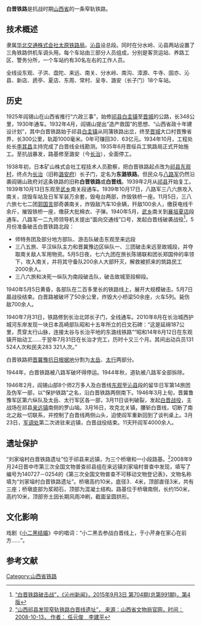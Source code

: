 '''白晋铁路'''是抗战时期[[山西省|山西省]]的一条窄轨铁路。
==技术概述==
隶属[[华北交通株式会社|华北交通株式会社]][[太原铁路局|太原铁路局]]。[[沁县|沁县]]设总段。同时在分水岭、沁县两站设置了三角铁路供机车调头用。每个车站由三部分人员组成，分别是客货运站、养路工区、警务分所，一个车站约有30名左右的工作人员。

全线设东观、子洪、盘陀、来远、南关、分水岭、南沟、漳源、牛寺、固亦、沁县、新店、虒亭、夏店、东周、常村、呈寺、潞安（长子门）18个车站。
==历史==
1925年阎锡山在山西省推行“六政三事”，始修[[祁县|祁县]][[白圭镇|白圭镇]]至[[晋城|晋城]]的公路，长348公里，1930年通车。1932年4月，阎锡山提出“造产救国”的思想、“山西省政十年建设计划”，其中白晋铁路始于祁县[[白圭镇|白圭镇]]从同蒲铁路出岔，终至[[晋城|晋城]]大口村晋豫省界，长300公里，轨距1000毫米。0年可赚回30．63亿元。1934年10月，工程处处长[[李其昌|李其昌]]主持完成了白晋线全线勘测。1935年6月晋绥兵工筑路局正式开始施工。至抗战暴发，路基修至潞安（今[[长治市|长治]]），全面停工。

1938年初，日本矿山株式会社工程技术人员勘察，把白晋铁路起点改为[[祁县|祁县]][[东观镇_(祁县)|东观村]]，终点为[[长治|长治]]（旧称[[潞安府|潞安府]]）长子门，定名为'''东潞铁路'''。但民众与[[八路军|八路军]]仍然沿袭阎锡山政府对这条铁路的旧称'''白晋铁路'''或'''白晋线'''。1939年2月从[[祁县|祁县]]开始复工。1939年10月13日东观至[[武乡|武乡]]南关段通车。1939年10月17日，八路军三八六旅攻入南关，烧毁车站及日军军装万余套，毁电台两部，炸毁铁桥一座。11月5日，三八六旅七七二团[[郭国言|郭国言]]部奇袭南关，炸毁敌汽车10余辆，歼敌100余人，缴获电线千余斤，摧毁铁桥一座，缴获大批棉衣、子弹。1940年5月，[[武乡|武乡]]南关到[[襄垣|襄垣]][[夏店镇_(襄垣县)|夏店]]段通车。八路军一二九师领导机关提出“面向交通线”口号，发起白晋线破袭战役<ref>[http://e.sxxycmw.com/qzxw/2015-991/news-4-4.html  “白晋铁路破击战”，《沁州新闻》，2015年9月3日 第704期(总第991期)，第4版]</ref>，5月份准备破击白晋铁路北段：
*师特务团及部分地方部队、游击队破击东观至来远段
*三八五旅、平汉纵队主力和晋冀豫边区纵队一、三团破击来远至故城段，并夺取南关敌人军用物资。5月5日夜，七六九团在旅长陈锡联和团长郑国仲的率领下，攻入南关，并将其守备队200余人大部歼灭，解救被抓来的筑路民工2000余人。
*三八六旅和决死一纵队为南段破击队，破击故城至段柳段。
1940年5月5日黄昏，各部队在二百多里长的铁路线上，展开大规模破击。5月7日晨战役结束。白晋路被破坏了50余公里，炸毁大小桥梁50余座，火车5列。毙伤敌700余人。

1940年7月31日，铁路修到长治北郊长子门，全线通车。2010年8月在长治城西护城河东岸发现一块日本高崎部队昭和十五年所立的日文石碑：“这是延绵187公里，贯穿太行山脉，连接太谷与长治平地的东潞线铁路”“昭和14年6月12日在东观镇开始动工……于翌年7月31日在长治才完工，历时十又三个月。其间出动兵员131 524人次和民夫283 321人次。”

白晋铁路把[[晋冀鲁豫边区|晋冀豫抗日根据地]]分割为[[太岳军区|太岳]]、[[太行军区|太行]]两部分。 

1944年，白晋铁路被八路军破坏得停运。1944年秋，道轨被八路军全部拆除。

1946年2月，阎锡山部8个师2万多人及白晋线[[东观镇_(祁县)|东观]]至[[沁县|沁县]]段的留华日军第14旅团及伪军一部，以“保护铁路”之名，沿白晋铁路两侧南下。1946年3月上旬，晋冀鲁豫军区第六纵队及太岳、太行军区各一部，3月11日谈判破裂，发起[[白晋战役|白晋战役]]，主战场在祁县[[来远镇|来远镇]]南侧的罗山垴。3月16日，攻克北关镇，腰斩白晋线，切断了南北之敌一切联系，并控制了白晋线两侧山头，迫使阎军重新回到了谈判桌上。3月23日，[[军调处|军调处]]第二次进驻来远镇，白晋战役结束。11天歼阎军4000余人。
==遗址保护==
“刘家垴村白晋铁路遗址”位于祁县来远镇，为三个桥墩和一小段路基。<ref>[http://wwj.shanxi.gov.cn/e/action/ShowInfo.php?classid=209&id=3885  “山西祁县发现窄轨铁路白晋线遗址”， 来源：山西省文物局官网，时间：2008-10-13， 作者： 任元俊　李建平]</ref>2008年9月24日晋中市第三次全国文物普查祁县组在来远镇刘家垴村普查中发现，填写了编号为140727－0254的《第三次全国文物普查不可移动文物登记表》，文物名称填为“刘家垴村白晋铁路遗址”。桥墩高约10米，底径3．4米，顶部直径3米，共有三座；桥墩底部为浆砌石，顶部为混凝土结构。路基位于桥墩南侧，长约150米，高约10米，顶部夯土因长期风雨冲刷，截面呈圆拱形。
==文化影响==
戏剧《[[小二黑结婚|小二黑结婚]]》中的唱词：“小二黑去参战白晋线上，于小芹身在家心在前方……”。
==参考文献==
<references/>
[[Category:山西省铁路|Category:山西省铁路]]